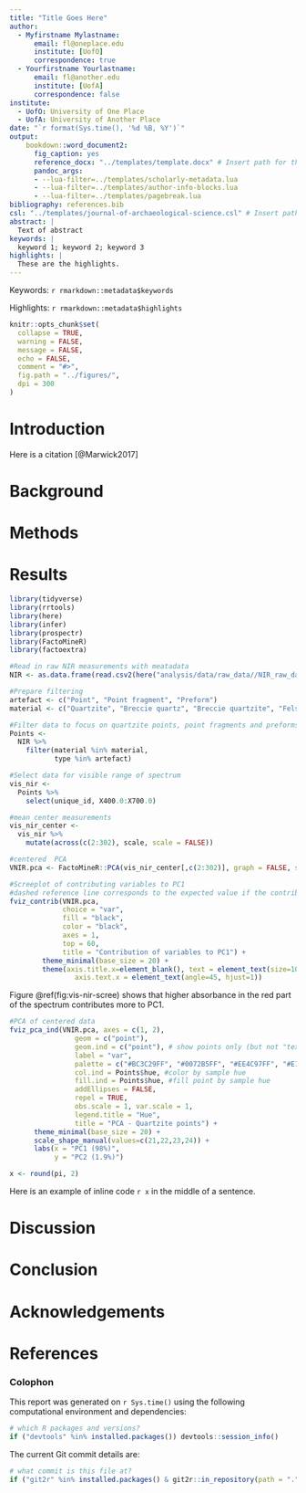 ```yaml
---
title: "Title Goes Here"
author:
  - Myfirstname Mylastname:
      email: fl@oneplace.edu
      institute: [UofO]
      correspondence: true
  - Yourfirstname Yourlastname:
      email: fl@another.edu
      institute: [UofA]
      correspondence: false
institute:
  - UofO: University of One Place
  - UofA: University of Another Place
date: "`r format(Sys.time(), '%d %B, %Y')`"
output: 
    bookdown::word_document2:
      fig_caption: yes
      reference_docx: "../templates/template.docx" # Insert path for the DOCX file
      pandoc_args:
      - --lua-filter=../templates/scholarly-metadata.lua
      - --lua-filter=../templates/author-info-blocks.lua
      - --lua-filter=../templates/pagebreak.lua
bibliography: references.bib
csl: "../templates/journal-of-archaeological-science.csl" # Insert path for the bib-style
abstract: |
  Text of abstract
keywords: |
  keyword 1; keyword 2; keyword 3
highlights: |
  These are the highlights. 
---
```


<!-- This is the format for text comments that will be ignored during renderings. Do not put R code in these comments because it will not be ignored. -->

<!-- With the following code you can access and display values from the yml header above. -->

Keywords: `r rmarkdown::metadata$keywords`

Highlights: `r rmarkdown::metadata$highlights`

<!-- The following code chunk defines some general settings how code chunks should behave. -->

```r
knitr::opts_chunk$set(
  collapse = TRUE,
  warning = FALSE,
  message = FALSE,
  echo = FALSE,
  comment = "#>",
  fig.path = "../figures/",
  dpi = 300
)
```

<!-- The actual document text starts here: -->

# Introduction

Here is a citation [@Marwick2017]

# Background

# Methods

# Results

<!-- Here's some example analysis code: -->
```r
library(tidyverse)
library(rrtools)
library(here)
library(infer)
library(prospectr)
library(FactoMineR)
library(factoextra)

#Read in raw NIR measurements with meatadata
NIR <- as.data.frame(read.csv2(here("analysis/data/raw_data//NIR_raw_data.csv"), sep = ";", dec = ".", header = TRUE, encoding = "UTF-8"))

#Prepare filtering
artefact <- c("Point", "Point fragment", "Preform")
material <- c("Quartzite", "Breccie quartz", "Breccie quartzite", "Felsitic porphyric quartz", "Quartz")

#Filter data to focus on quartzite points, point fragments and preforms
Points <-
  NIR %>%
    filter(material %in% material,
           type %in% artefact)
```


```r
#Select data for visible range of spectrum
vis_nir <-
  Points %>%
    select(unique_id, X400.0:X700.0)

#mean center measurements
vis_nir_center <-
  vis_nir %>%
    mutate(across(c(2:302), scale, scale = FALSE))

#centered  PCA
VNIR.pca <- FactoMineR::PCA(vis_nir_center[,c(2:302)], graph = FALSE, scale.unit = FALSE)

#Screeplot of contributing variables to PC1
#dashed reference line corresponds to the expected value if the contribution was uniform.
fviz_contrib(VNIR.pca,
             choice = "var",
             fill = "black",
             color = "black",
             axes = 1,
             top = 60,
             title = "Contribution of variables to PC1") +
        theme_minimal(base_size = 20) +
        theme(axis.title.x=element_blank(), text = element_text(size=10),
                axis.text.x = element_text(angle=45, hjust=1))
```

Figure \@ref(fig:vis-nir-scree) shows that higher absorbance in the red part of the spectrum contributes more to PC1.

```r
#PCA of centered data
fviz_pca_ind(VNIR.pca, axes = c(1, 2),
                geom = c("point"),
                geom.ind = c("point"), # show points only (but not "text")
                label = "var",
                palette = c("#BC3C29FF", "#0072B5FF", "#EE4C97FF", "#E18727FF"),
                col.ind = Points$hue, #color by sample hue
                fill.ind = Points$hue, #fill point by sample hue
                addEllipses = FALSE,
                repel = TRUE,
                obs.scale = 1, var.scale = 1,
                legend.title = "Hue",
                title = "PCA - Quartzite points") +
      theme_minimal(base_size = 20) +
      scale_shape_manual(values=c(21,22,23,24)) +
      labs(x = "PC1 (98%)",
           y = "PC2 (1.9%)")
```



```r
x <- round(pi, 2)
```

Here is an example of inline code `r x` in the middle of a sentence. 

# Discussion

# Conclusion

# Acknowledgements

<!-- The following line inserts a page break  -->

\newpage

# References 

<!-- The following line ensures the references appear here for the MS Word or HTML output files, rather than right at the end of the document (this will not work for PDF files):  -->

<div id="refs"></div>

\newpage

### Colophon

This report was generated on `r Sys.time()` using the following computational environment and dependencies: 

```r
# which R packages and versions?
if ("devtools" %in% installed.packages()) devtools::session_info()
```

The current Git commit details are:

```r
# what commit is this file at? 
if ("git2r" %in% installed.packages() & git2r::in_repository(path = ".")) git2r::repository(here::here())  
```

